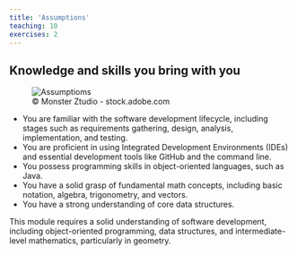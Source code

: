 ```yaml
---
title: 'Assumptions'
teaching: 10
exercises: 2
---
```



## Knowledge and skills you bring with you 

![&copy; Monster Ztudio - stock.adobe.com](fig/AdobeStock_408469027.jpeg){alt="Assumptioms"}

- You are familiar with the software development lifecycle, including stages such as requirements gathering, design, analysis, implementation, and testing.
- You are proficient in using Integrated Development Environments (IDEs) and essential development tools like GitHub and the command line.
- You possess programming skills in object-oriented languages, such as Java.
- You have a solid grasp of fundamental math concepts, including basic notation, algebra, trigonometry, and vectors.
- You have a strong understanding of core data structures.


::::::::::::::::::::::::::::::::::::: keypoints 

This module requires a solid understanding of software development, including object-oriented programming, data structures, and intermediate-level mathematics, particularly in geometry.

::::::::::::::::::::::::::::::::::::::::::::::::


